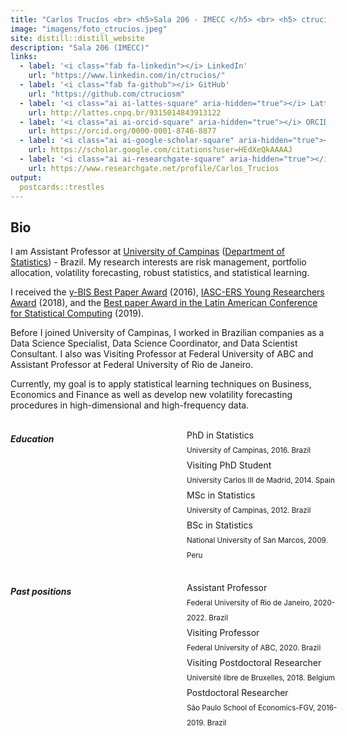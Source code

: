 ```yaml
---
title: "Carlos Trucíos <br> <h5>Sala 206 - IMECC </h5> <br> <h5> ctrucios **at** unicamp **dot** br </h5>"
image: "imagens/foto_ctrucios.jpeg"
site: distill::distill_website
description: "Sala 206 (IMECC)"
links:
  - label: '<i class="fab fa-linkedin"></i> LinkedIn'
    url: "https://www.linkedin.com/in/ctrucios/"
  - label: '<i class="fab fa-github"></i> GitHub'
    url: "https://github.com/ctruciosm"
  - label: '<i class="ai ai-lattes-square" aria-hidden="true"></i> Lattes'
    url: http://lattes.cnpq.br/9315014843913122
  - label: '<i class="ai ai-orcid-square" aria-hidden="true"></i> ORCID'
    url: https://orcid.org/0000-0001-8746-8877
  - label: '<i class="ai ai-google-scholar-square" aria-hidden="true"></i> Google Scholar'
    url: https://scholar.google.com/citations?user=HEdXeQkAAAAJ
  - label: '<i class="ai ai-researchgate-square" aria-hidden="true"></i> Research Gate'
    url: https://www.researchgate.net/profile/Carlos_Trucios
output:
  postcards::trestles
---
```

 
## Bio

I am Assistant Professor at [University of Campinas](https://www.unicamp.br/unicamp/) ([Department of Statistics](https://www.ime.unicamp.br/)) - Brazil. My research interests are risk management, portfolio allocation, volatility forecasting, robust statistics, and statistical learning.

I received the [y-BIS Best Paper Award](https://www.ime.unicamp.br/destaques/carlos-trucios-maza-recebe-premio-asaniss-best-bis-paper-awards-2016) (2016), [IASC-ERS Young Researchers Award](https://iasc-isi.org/2019/06/27/iasc-ers-young-researchers-award-2018-at-compstat-2018/) (2018), and the [Best paper Award in the Latin American Conference for Statistical Computing](https://iasc-isi.org/2019/06/27/best-lacsc-2019-paper-award/) (2019).

Before I joined University of Campinas, I worked in Brazilian companies as a Data Science Specialist, Data Science Coordinator, and Data Scientist Consultant. I also was Visiting Professor at Federal University of ABC and Assistant Professor at Federal University of Rio de Janeiro.


Currently, my goal is to apply statistical learning techniques on Business, Economics and Finance as well as develop new volatility forecasting procedures in high-dimensional and high-frequency data. 



:::: {style="display: grid; grid-template-columns: 50% 50%; grid-column-gap: 30px; line-height: 1.5rem;"}

::: {}

##### Education

<i class="fa fa-graduation-cap" aria-hidden="true"></i> PhD in Statistics </br> <small> University of Campinas, 2016. Brazil </small> </br>
<i class="fa fa-graduation-cap" aria-hidden="true"></i> Visiting PhD Student </br> <small> University Carlos III de Madrid, 2014. Spain </small> </br>
<i class="fa fa-graduation-cap" aria-hidden="true"></i>   MSc in Statistics </br> <small> University of Campinas, 2012. Brazil </small>  </br>
<i class="fa fa-graduation-cap" aria-hidden="true"></i>   BSc in Statistics </br> <small> National University of San Marcos, 2009. Peru </small> 


:::

::: {}

##### Past positions


<i class="fa fa-graduation-cap" aria-hidden="true"></i> Assistant Professor </br> <small> Federal University of Rio de Janeiro,  2020-2022. Brazil </small> </br>
<i class="fa fa-graduation-cap" aria-hidden="true"></i> Visiting Professor </br> <small> Federal University of ABC,  2020. Brazil </small> </br>
<i class="fa fa-graduation-cap" aria-hidden="true"></i> Visiting Postdoctoral Researcher </br> <small> Université libre de Bruxelles,  2018. Belgium </small> </br>
<i class="fa fa-graduation-cap" aria-hidden="true"></i> Postdoctoral Researcher </br> <small> São Paulo School of Economics-FGV, 2016-2019. Brazil </small> 

:::
::::

